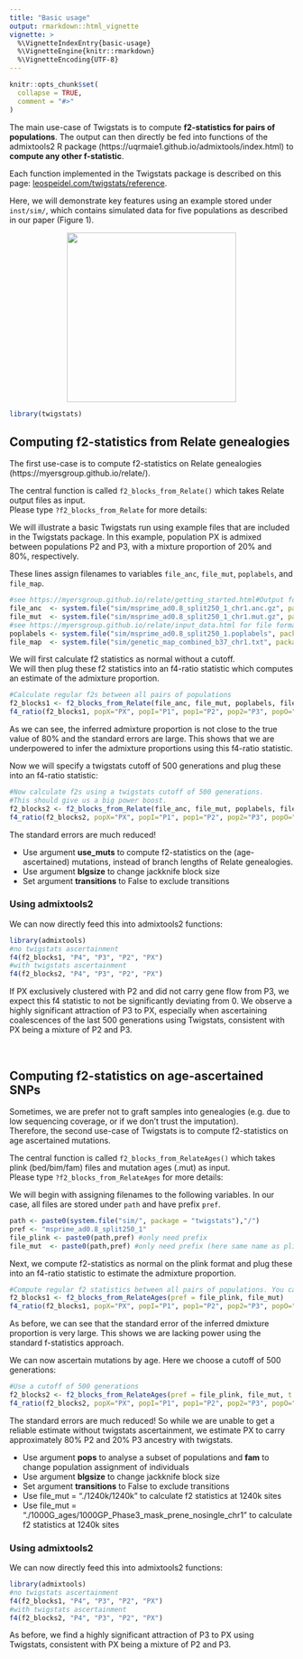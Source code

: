 ```yaml
---
title: "Basic usage"
output: rmarkdown::html_vignette
vignette: >
  %\VignetteIndexEntry{basic-usage}
  %\VignetteEngine{knitr::rmarkdown}
  %\VignetteEncoding{UTF-8}
---
```


```r
knitr::opts_chunk$set(
  collapse = TRUE,
  comment = "#>"
)
```

The main use-case of Twigstats is to compute <b>f2-statistics for pairs of populations</b>. The output can then directly be fed into functions of the admixtools2 R package (https://uqrmaie1.github.io/admixtools/index.html) to <b>compute any other f-statistic</b>.<br>

Each function implemented in the Twigstats package is described on this page: [leospeidel.com/twigstats/reference](https://leospeidel.com/twigstats_old/reference).

Here, we will demonstrate key features using an example stored under ```inst/sim/```, which contains simulated data for five populations as described in our paper (Figure 1).

<center>
![](images/f4ratio.png){#id .class width=300px height=300px}
</center>

```r
library(twigstats)
```

## Computing f2-statistics from Relate genealogies
The first use-case is to compute f2-statistics on Relate genealogies (https://myersgroup.github.io/relate/).<br>

The central function is called ```f2_blocks_from_Relate()``` which takes Relate output files as input.<br>
Please type ```?f2_blocks_from_Relate``` for more details:<br>

We will illustrate a basic Twigstats run using example files that are included in the Twigstats package.
In this example, population PX is admixed between populations P2 and P3, with a mixture proportion of 20% and 80%, respectively.

These lines assign filenames to variables ```file_anc```, ```file_mut```, ```poplabels```, and ```file_map```.
```r
#see https://myersgroup.github.io/relate/getting_started.html#Output for file formats
file_anc  <- system.file("sim/msprime_ad0.8_split250_1_chr1.anc.gz", package = "twigstats")
file_mut  <- system.file("sim/msprime_ad0.8_split250_1_chr1.mut.gz", package = "twigstats")
#see https://myersgroup.github.io/relate/input_data.html for file formats
poplabels <- system.file("sim/msprime_ad0.8_split250_1.poplabels", package = "twigstats")
file_map  <- system.file("sim/genetic_map_combined_b37_chr1.txt", package = "twigstats") #recombination map (three column format)
```

We will first calculate f2 statistics as normal without a cutoff.<br/>
We will then plug these f2 statistics into an f4-ratio statistic which computes an estimate of the admixture proportion.
```r
#Calculate regular f2s between all pairs of populations
f2_blocks1 <- f2_blocks_from_Relate(file_anc, file_mut, poplabels, file_map)
f4_ratio(f2_blocks1, popX="PX", popI="P1", pop1="P2", pop2="P3", popO="P4")
```
As we can see, the inferred admixture proportion is not close to the true value of 80% and the standard errors are large. This shows that we are underpowered to infer the admixture proportions using this f4-ratio statistic.

Now we will specify a twigstats cutoff of 500 generations and plug these into an f4-ratio statistic:
```r
#Now calculate f2s using a twigstats cutoff of 500 generations. 
#This should give us a big power boost.
f2_blocks2 <- f2_blocks_from_Relate(file_anc, file_mut, poplabels, file_map, t = 500)
f4_ratio(f2_blocks2, popX="PX", popI="P1", pop1="P2", pop2="P3", popO="P4")
```
The standard errors are much reduced!

- Use argument <b>use_muts</b> to compute f2-statistics on the (age-ascertained) mutations, instead of branch lengths of Relate genealogies.
- Use argument <b>blgsize</b> to change jackknife block size
- Set argument <b>transitions</b> to False to exclude transitions

### Using admixtools2
We can now directly feed this into admixtools2 functions:
```r
library(admixtools)
#no twigstats ascertainment
f4(f2_blocks1, "P4", "P3", "P2", "PX")
#with twigstats ascertainment
f4(f2_blocks2, "P4", "P3", "P2", "PX")
```
If PX exclusively clustered with P2 and did not carry gene flow from P3, we expect this f4 statistic to not be significantly deviating from 0.
We observe a highly significant attraction of P3 to PX, especially when ascertaining coalescences of the last 500 generations using Twigstats, consistent with PX being a mixture of P2 and P3.

<br/>

## Computing f2-statistics on age-ascertained SNPs
Sometimes, we are prefer not to graft samples into genealogies (e.g. due to low sequencing coverage, or if we don't trust the imputation). <br>
Therefore, the second use-case of Twigstats is to compute f2-statistics on age ascertained mutations.<br>

The central function is called ```f2_blocks_from_RelateAges()``` which takes plink (bed/bim/fam) files and mutation ages (.mut) as input.<br>
Please type ```?f2_blocks_from_RelateAges``` for more details:<br>

We will begin with assigning filenames to the following variables. In our case, all files are stored under ```path``` and have prefix ```pref```.
```r
path <- paste0(system.file("sim/", package = "twigstats"),"/")
pref <- "msprime_ad0.8_split250_1"
file_plink <- paste0(path,pref) #only need prefix
file_mut  <- paste0(path,pref) #only need prefix (here same name as plink file but can be different)
```

Next, we compute f2-statistics as normal on the plink format and plug these into an f4-ratio statistic to estimate the admixture proportion.
```r
#Compute regular f2 statistics between all pairs of populations. You can use pops to only calculate f2s between specified populations.
f2_blocks1 <- f2_blocks_from_RelateAges(pref = file_plink, file_mut)
f4_ratio(f2_blocks1, popX="PX", popI="P1", pop1="P2", pop2="P3", popO="P4")
```
As before, we can see that the standard error of the inferred dmixture proportion is very large. This shows we are lacking power using the standard f-statistics approach.

We can now ascertain mutations by age. Here we choose a cutoff of 500 generations:
```r
#Use a cutoff of 500 generations
f2_blocks2 <- f2_blocks_from_RelateAges(pref = file_plink, file_mut, t = 500)
f4_ratio(f2_blocks2, popX="PX", popI="P1", pop1="P2", pop2="P3", popO="P4")
```
The standard errors are much reduced!
So while we are unable to get a reliable estimate without twigstats ascertainment, we estimate PX to carry approximately 80% P2 and 20% P3 ancestry with twigstats.


- Use argument <b>pops</b> to analyse a subset of populations and <b>fam</b> to change population assignment of individuals
- Use argument <b>blgsize</b> to change jackknife block size
- Set argument <b>transitions</b> to False to exclude transitions
- Use file_mut = "./1240k/1240k" to calculate f2 statistics at 1240k sites
- Use file_mut = "./1000G_ages/1000GP_Phase3_mask_prene_nosingle_chr1" to calculate f2 statistics at 1240k sites

### Using admixtools2
We can now directly feed this into admixtools2 functions:
```r
library(admixtools)
#no twigstats ascertainment
f4(f2_blocks1, "P4", "P3", "P2", "PX")
#with twigstats ascertainment
f4(f2_blocks2, "P4", "P3", "P2", "PX")
```
As before, we find a highly significant attraction of P3 to PX using Twigstats, consistent with PX being a mixture of P2 and P3.
